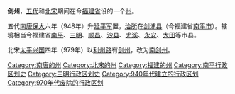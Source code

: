 '''剑州'''，[[五代|五代]]和[[北宋|北宋]]期间在今[[福建省|福建省]]设的一个[[州|州]]。

五代[[南唐|南唐]][[保大_(南唐)|保大]]六年（948年）升[[延平军|延平军]]置，[[治所|治所]]在[[剑浦县|剑浦县]]（今福建省[[南平市|南平市]]）。辖境相当今福建省[[南平市|南平]]、[[三明市|三明]]、[[顺昌县|顺昌]]、[[沙县|沙县]]、[[尤溪县|尤溪]]、[[永安市|永安]]、[[大田县|大田]]等市县。

北宋[[太平兴国|太平兴国]]四年（979年）以[[利州路|利州路]]有[[剑州_(先天)|剑州]]，改为[[南剑州|南剑州]]。

{{十國行政區劃|nocat}}
{{北宋行政区划|nocat}}
{{五代十国行政区划小作品}}
[[Category:南唐的州|Category:南唐的州]]
[[Category:北宋的州|Category:北宋的州]]
[[Category:福建的州|Category:福建的州]]
[[Category:南平行政区划史|Category:南平行政区划史]]
[[Category:三明行政区划史|Category:三明行政区划史]]
[[Category:940年代建立的行政区划|Category:940年代建立的行政区划]]
[[Category:970年代废除的行政区划|Category:970年代废除的行政区划]]